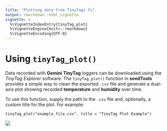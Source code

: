```yaml
---
title: "Plotting data from TinyTags fi"
output: rmarkdown::html_vignette
vignette: >
  %\VignetteIndexEntry{tinyTag_plot}
  %\VignetteEngine{knitr::rmarkdown}
  %\VignetteEncoding{UTF-8}
---
```


# Using `tinyTag_plot()`

Data recorded with **Gemini TinyTag** loggers can be downloaded using the *TinyTag Explorer* software. The `tinyTag_plot()` function in **seedTools** provides a simple way to clean the exported `.csv` file and generate a dual-axis plot showing recorded **temperature** and **humidity** over time.

To use this function, supply the path to the `.csv` file and, optionally, a custom title for the plot. For example:

`tinyTag_plot("example_file.csv", title = "TinyTag Plot Example")`

![](images/clipboard-1580163639.png)
